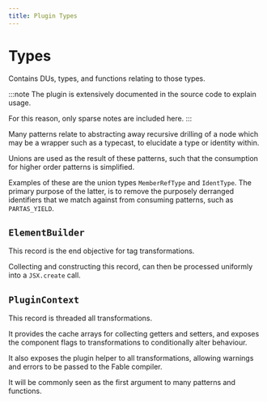 ```yaml
---
title: Plugin Types
---
```


# Types

Contains DUs, types, and functions relating to those types.

:::note
The plugin is extensively documented in the source code to explain usage.

For this reason, only sparse notes are included here.
:::

Many patterns relate to abstracting away recursive drilling of a node
which may be a wrapper such as a typecast, to elucidate a type or identity
within.

Unions are used as the result of these patterns, such that the consumption
for higher order patterns is simplified.

Examples of these are the union types `MemberRefType` and `IdentType`. The
primary purpose of the latter, is to remove the purposely derranged identifiers
that we match against from consuming patterns, such as `PARTAS_YIELD`.

## `ElementBuilder`

This record is the end objective for tag transformations.

Collecting and constructing this record, can then be processed uniformly into
a `JSX.create` call.

## `PluginContext`

This record is threaded all transformations.

It provides the cache arrays for collecting getters and setters, and exposes
the component flags to transformations to conditionally alter behaviour.

It also exposes the plugin helper to all transformations, allowing warnings and
errors to be passed to the Fable compiler.

It will be commonly seen as the first argument to many patterns and functions.
